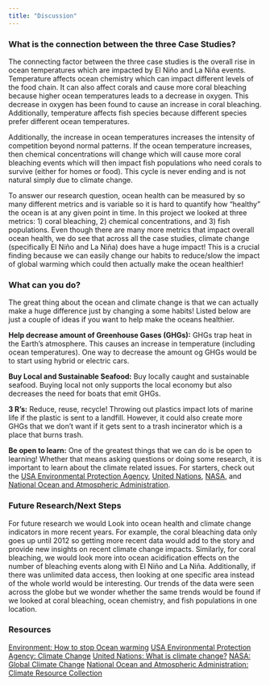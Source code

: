 ```yaml
---
title: "Discussion"
---
```


### What is the connection between the three Case Studies?

The connecting factor between the three case studies is the overall rise in ocean temperatures which are impacted by El Niño and La Niña events. Temperature affects ocean chemistry which can impact different levels of the food chain. It can also affect corals and cause more coral bleaching because higher ocean temperatures leads to a decrease in oxygen. This decrease in oxygen has been found to cause an increase in coral bleaching. Additionally, temperature affects fish species because different species prefer different ocean temperatures.

Additionally, the increase in ocean temperatures increases the intensity of competition beyond normal patterns. If the ocean temperature increases, then chemical concentrations will change which will cause more coral bleaching events which will then impact fish populations who need corals to survive (either for homes or food). This cycle is never ending and is not natural simply due to climate change.

To answer our research question, ocean health can be measured by so many different metrics and is variable so it is hard to quantify how “healthy” the ocean is at any given point in time. In this project we looked at three metrics: 1) coral bleaching, 2) chemical concentrations, and 3) fish populations. Even though there are many more metrics that impact overall ocean health, we do see that across all the case studies, climate change (specifically El Niño and La Niña) does have a huge impact! This is a crucial finding because we can easily change our habits to reduce/slow the impact of global warming which could then actually make the ocean healthier! 


### What can you do?

The great thing about the ocean and climate change is that we can actually make a huge difference just by changing a some habits! Listed below are just a couple of ideas if you want to help make the oceans healthier.

**Help decrease amount of Greenhouse Gases (GHGs):** GHGs trap heat in the Earth’s atmosphere. This causes an increase in temperature (including ocean temperatures). One way to decrease the amount og GHGs would be to start using hybrid or electric cars. 

**Buy Local and Sustainable Seafood:** Buy locally caught and sustainable seafood. Buying local not only supports the local economy but also decreases the need for boats that emit GHGs. 

**3 R's:** Reduce, reuse, recycle! Throwing out plastics impact lots of marine life if the plastic is sent to a landfill. However, it could also create more GHGs that we don't want if it gets sent to a trash incinerator which is a place that burns trash. 

**Be open to learn:** One of the greatest things that we can do is be open to learning! Whether that means asking questions or doing some research, it is important to learn about the climate related issues. For starters, check out the [USA Environmental Protection Agency](https://www.epa.gov/climate-change), [United Nations](https://www.un.org/en/climatechange/what-is-climate-change), [NASA](https://climate.nasa.gov/), and [National Ocean and Atmospheric Administration](https://www.noaa.gov/education/resource-collections/climate). 


### Future Research/Next Steps

For future research we would Look into ocean health and climate change indicators in more recent years. For example, the coral bleaching data only goes up until 2012 so getting more recent data would add to the story and provide new insights on recent climate change impacts. Similarly, for coral bleaching, we would look more into ocean acidification effects on the number of bleaching events along with El Niño and La Niña. Additionally, if there was unlimited data access, then looking at one specific area instead of the whole world would be interesting. Our trends of the data were seen across the globe but we wonder whether the same trends would be found if we looked at coral bleaching, ocean chemistry, and fish populations in one location.


### Resources

[Environment: How to stop Ocean warming](https://environment.co/how-to-stop-ocean-warming/)
[USA Environmental Protection Agency: Climate Change](https://www.epa.gov/climate-change)
[United Nations: What is climate change?](https://www.un.org/en/climatechange/what-is-climate-change)
[NASA: Global Climate Change](https://climate.nasa.gov/)
[National Ocean and Atmospheric Administration: Climate Resource Collection](https://www.noaa.gov/education/resource-collections/climate)

